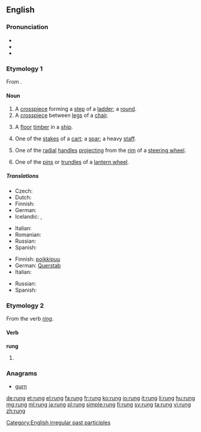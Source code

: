 {{Wikisource1911Enc|rung}}
{{also|rừng}}
==English==

===Pronunciation===
* {{IPA|/rʌŋ/}}
* {{rhymes|ʌŋ}}
* {{homophones|wrung}}

===Etymology 1===
From {{etyl|ang}} {{term|hrung|lang=ang}}.

====Noun====
{{en-noun}}

# A [[crosspiece]] forming a [[step]] of a [[ladder]]; a [[round]].
# A [[crosspiece]] between [[leg]]s of a [[chair]].
# {{nautical|dated}} A [[floor]] [[timber]] in a [[ship]].
# {{dated}} One of the [[stake]]s of a [[cart]]; a [[spar]]; a heavy [[staff]].
# {{engineering|dated}} One of the [[radial]] [[handle]]s [[project]]ing from the [[rim]] of a [[steering wheel]].
# {{engineering|dated}} One of the [[pin]]s or [[trundle]]s of a [[lantern wheel]].

=====Translations=====
{{trans-top|ladder step}}
* Czech: {{t-|cs|příčka|f}}
* Dutch: {{t+|nl|sport}}
* Finnish: {{t+|fi|puola}}
* German: {{t+|de|Sprosse|f}}
* Icelandic: {{t-|is|trappa|f}},  {{t|is|þrep|n}}
{{trans-mid}}
* Italian: {{t-|it|scalino|m}}
* Romanian: {{t-|ro|treaptă}}
* Russian: {{t+|ru|ступенька|f}}
* Spanish: {{t|es|travesaño|m}}
{{trans-bottom}}

{{trans-top|crosspiece between chair legs}}
* Finnish: [[poikkipuu]]
* German: [[Querstab]] {{m}}
* Italian: {{t+|it|traversa|f}}
{{trans-mid}}
* Russian: {{t+|ru|перекладина|f}}
* Spanish: {{t|es|travesaño|m}}
{{trans-bottom}}

===Etymology 2===
From the verb ''[[ring]]''. {{etystub}}

====Verb====
'''rung'''

# {{past participle of|ring}}

===Anagrams===
* [[gurn#English|gurn]]

[[Category:English irregular past participles]]

[[de:rung]]
[[et:rung]]
[[el:rung]]
[[fa:rung]]
[[fr:rung]]
[[ko:rung]]
[[io:rung]]
[[it:rung]]
[[li:rung]]
[[hu:rung]]
[[mg:rung]]
[[ml:rung]]
[[ja:rung]]
[[pl:rung]]
[[simple:rung]]
[[fi:rung]]
[[sv:rung]]
[[ta:rung]]
[[vi:rung]]
[[zh:rung]]